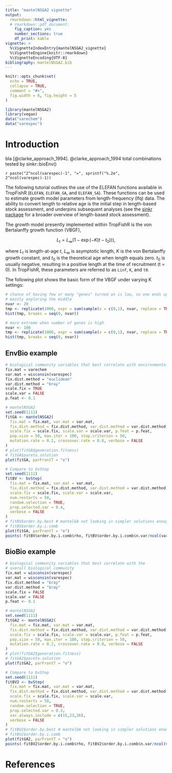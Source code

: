 ```yaml
---
title: "mantelNSGA2 vignette"
output:
  rmarkdown::html_vignette:
  # rmarkdown::pdf_document:
    fig_caption: yes
    number_sections: true
    df_print: kable
vignette: >
  %\VignetteIndexEntry{mantelNSGA2_vignette}
  %\VignetteEngine{knitr::rmarkdown}
  %\VignetteEncoding{UTF-8}
bibliography: mantelNSGA2.bib
---
```


```r
knitr::opts_chunk$set(
  echo = TRUE, 
  collapse = TRUE,
  comment = "#>",
  fig.width = 6, fig.height = 5
)
```

```r
library(mantelNSGA2)
library(vegan)
data("varechem")
data("varespec")
```


# Introduction

bla [@clarke_approach_1994]. @clarke_approach_1994
total combinations tested by sinkr::bioEnv() 

`r paste("2^ncol(varespec)-1", "=", sprintf("%.2e", 2^ncol(varespec)-1))`

The following tutorial outlines the use of the ELEFAN functions available in TropFishR (`ELEFAN`, `ELEFAN_GA`, and `ELEFAN_SA`). These functions can be used to estimate growth model parameters from length-frequency (lfq) data. The ability to convert length to relative age is the initial step in length-based stock assessment, and underpins subsequent analyses (see the [sinkr package](https://github.com/marchtaylor/sinkr) for a broader overview of length-based stock assessment).

The growth model presently implemented within TropFishR is the von Bertalanffy growth function (VBGF),

$$ L_{t} = L_{\infty} (1-\exp(-K(t-t_0))), $$

where $L_t$ is length-at-age $t$, $L_\infty$ is asymptotic length, $K$ is the von Bertalanffy growth constant, and $t_0$ is the theoretical age when length equals zero. $t_0$ is usually negative, resulting in a positive length at the time of recruitment (t = 0). In TropFishR, these parameters are referred to as `Linf`, `K`, and `t0`.

The following plot shows the basic form of the VBGF under varying K settings:

```r
# chance of having few or many "genes" turned on is low, so one ends up
# mainly exploring the middle
nvar <- 20
tmp <- replicate(1000, expr = sum(sample(x = c(0,1), nvar, replace = TRUE)))
hist(tmp, breaks = seq(0, nvar))

# more extreme when number of genes is high
nvar <- 100
tmp <- replicate(1000, expr = sum(sample(x = c(0,1), nvar, replace = TRUE)))
hist(tmp, breaks = seq(0, nvar))

```





## EnvBio example
```r
# biological community variables that best correlate with environmental data
fix.mat = varechem
var.mat = wisconsin(varespec)
fix.dist.method = "euclidean"
var.dist.method = "bray"
scale.fix = TRUE
scale.var = FALSE
p.feat <- 0.1

# mantelNSGA2
set.seed(1111)
fitGA <- mantelNSGA2(
  fix.mat = fix.mat, var.mat = var.mat,
  fix.dist.method = fix.dist.method, var.dist.method = var.dist.method,
  scale.fix = scale.fix, scale.var = scale.var, p.feat = p.feat,
  pop.size = 50, max.iter = 100, stop.criterion = 50,
  mutation.rate = 0.2, crossover.rate = 0.8, verbose = FALSE
)
# plot(fitGA$generation.fitness)
# fitGA$pareto.solution
plot(fitGA, parFrontT = "o")

```


```r
# Compare to bvStep
set.seed(1111)
fitBV <- bvStep(
  fix.mat = fix.mat, var.mat = var.mat,
  fix.dist.method = fix.dist.method, var.dist.method = var.dist.method,
  scale.fix = scale.fix, scale.var = scale.var,
  num.restarts = 50, 
  random.selection = TRUE,
  prop.selected.var = 0.4, 
  verbose = FALSE
)
# fitBV$order.by.best # mantelGA not looking in simpler solutions enough
# fitBV$order.by.i.comb
plot(fitGA, parFrontT = "o")
points(-fitBV$order.by.i.comb$rho, fitBV$order.by.i.comb$n.var/ncol(var.mat), pch = 1, col = 4, t = "o")
```





## BioBio example
```r
# biological community variables that best correlate with the
# overall biological community
fix.mat = wisconsin(varespec)
var.mat = wisconsin(varespec)
fix.dist.method = "bray"
var.dist.method = "bray"
scale.fix = FALSE
scale.var = FALSE
p.feat <- 0.1

# mantelNSGA2
set.seed(1111)
fitGA2 <- mantelNSGA2(
  fix.mat = fix.mat, var.mat = var.mat,
  fix.dist.method = fix.dist.method, var.dist.method = var.dist.method,
  scale.fix = scale.fix, scale.var = scale.var, p.feat = p.feat,
  pop.size = 50, max.iter = 100, stop.criterion = 50,
  mutation.rate = 0.2, crossover.rate = 0.8, verbose = FALSE
)
# plot(fitGA2$generation.fitness)
# fitGA2$pareto.solution
plot(fitGA2, parFrontT = "o")

```


```r
# Compare to bvStep
set.seed(1111)
fitBV2 <- bvStep(
  fix.mat = fix.mat, var.mat = var.mat,
  fix.dist.method = fix.dist.method, var.dist.method = var.dist.method,
  scale.fix = scale.fix, scale.var = scale.var,
  num.restarts = 50, 
  random.selection = TRUE,
  prop.selected.var = 0.3, 
  var.always.include = c(15,23,26), 
  verbose = FALSE
)
# fitBV2$order.by.best # mantelGA not looking in simpler solutions enough
# fitBV2$order.by.i.comb
plot(fitGA2, parFrontT = "o")
points(-fitBV2$order.by.i.comb$rho, fitBV2$order.by.i.comb$n.var/ncol(var.mat), pch = 1, col = 4, t = "o")
```





# References
